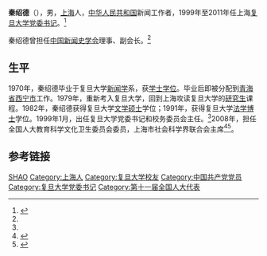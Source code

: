 '''秦绍德'''（{{bd|1947年|1月|||catIdx=Q}}），男，[[上海市|上海]]人，[[中华人民共和国|中华人民共和国]]新闻工作者，1999年至2011年任上海[[复旦大学|复旦大学]][[党委书记|党委书记]]。<ref name="秦绍德 复旦">{{cite web |url=http://www.fudan.edu.cn/new_genview/now_qing.htm |title=复旦概况现任领导：秦绍德（党委书记、校务委员会主任） |format=htm |publisher=[[复旦大学|复旦大学]] |accessdate=2010年7月20日 |language=zh |deadurl=yes |archiveurl=https://web.archive.org/web/20101010152645/http://fudan.edu.cn/new_genview/now_qing.htm |archivedate=2010年10月10日 }}</ref>

秦绍德曾担任[[中国新闻史学会|中国新闻史学会]]理事、副会长。<ref name="秦绍德 复旦"/>

== 生平 ==
1970年，秦绍德毕业于复旦大学[[新闻学|新闻学]]系，获[[学士|学士]][[学位|学位]]。毕业后即被分配到[[青海省|青海省]][[西宁市|西宁市]]工作。1979年，重新考入复旦大学，回到上海攻读复旦大学的[[研究生|研究生]]课程。1982年，秦绍德获得复旦大学[[文学|文学]][[硕士|硕士]]学位；1991年，获得复旦大学[[法学博士|法学博士]]学位。1999年1月，出任复旦大学党委书记和校务委员会主任。<ref name="秦绍德 复旦"/>2008年，担任全国人大教育科学文化卫生委员会委员，上海市社会科学界联合会主席<ref>{{cite news|title=全国人大代表信息-秦绍德|url= http://210.82.31.1:8084/delegate/viewDelegate.action?dbid=110684|accessdate=2013-04-05|newspaper=全国人大网}}</ref><ref>{{cite web|author=新华网|title=第十一届全国人大代表|url=http://news.xinhuanet.com/ziliao/2008-03/03/content_7708230.htm?node=36628|publisher=新华网|accessdate=2014-01-07|archive-date=2014-01-10|archive-url=https://web.archive.org/web/20140110211415/http://news.xinhuanet.com/ziliao/2008-03/03/content_7708230.htm?node=36628|dead-url=no}}</ref>。

== 参考链接 ==
{{reflist}}

{{中华全国新闻工作者协会第五届理事会}}

{{Authority control}}
{{DEFAULTSORT:Qin秦}}
[[Category:秦姓|SHAO]]
[[Category:上海人|Category:上海人]]
[[Category:复旦大学校友|Category:复旦大学校友]]
[[Category:中国共产党党员|Category:中国共产党党员]]
[[Category:复旦大学党委书记|Category:复旦大学党委书记]]
[[Category:第十一届全国人大代表|Category:第十一届全国人大代表]]